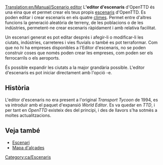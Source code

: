 [[Translation:en/Manual/Scenario editor]]
{{ca/taula de contingut}}
L''''editor d'escenaris''' d'OpenTTD és una eina que et permet crear els teus propis [[ca/Escenari|escenaris]] d'OpenTTD. Es poden editar i crear escenaris en els quatre [[ca/Manual/Clima|climes]]. Permet entre d'altres funcions la generació aleatòria de terreny, de les poblacions o de les indústries, permetent-ne crear escenaris ràpidament i amb relativa facilitat.

Un escenari generat es pot editar després i afegir-li o modificar-li les ciutats, indústries, carreteres i vies fluvials o també es pot terraformar. Com que no hi ha empreses disponibles a l'Editor d'escenaris, no se poden construir coses que només poden crear les empreses, com poden ser els ferrocarrils o els aeroports.

És possible expandir les ciutats a la major grandària possible. L'editor d'escenaris es pot iniciar directament amb l'opció -e.

==Història==
L'editor d'escenaris no era present a l'original ''Transport Tycoon'' de 1994, es va introduir amb el paquet d'expansió ''World Editor''. Es va quedar en ''TTD'', i per tant en ''OpenTTD'' existeix des del principi, i des de llavors s'ha sotmès a moltes actualitzacions.

==Veja també==
* [[ca/Escenari|Escenari]]
* [[ca/Mapa d'alçades|Mapa d'alçades]]

[[Category:ca/Escenaris]]
